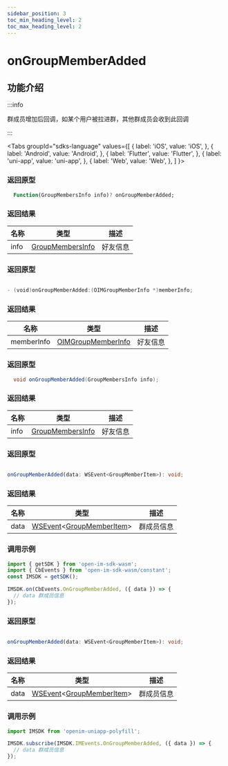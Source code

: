 ```yaml
---
sidebar_position: 3
toc_min_heading_level: 2
toc_max_heading_level: 2
---
```


# onGroupMemberAdded

## 功能介绍

:::info

群成员增加后回调，如某个用户被拉进群，其他群成员会收到此回调

:::

<Tabs
groupId="sdks-language"
values={[
{ label: 'iOS', value: 'iOS', },
{ label: 'Android', value: 'Android', },
{ label: 'Flutter', value: 'Flutter', },
{ label: 'uni-app', value: 'uni-app', },
{ label: 'Web', value: 'Web', },
]
}>

<TabItem value="Flutter">

### 返回原型

```dart showLineNumbers
  Function(GroupMembersInfo info)? onGroupMemberAdded;
```

### 返回结果

| 名称 | 类型                                                          | 描述     |
| ---- | ------------------------------------------------------------- | -------- |
| info | [GroupMembersInfo](docs/sdks/class/group/groupMemberInfo.mdx) | 好友信息 |

</TabItem>

<TabItem value="iOS">

### 返回原型

```swift showLineNumbers

- (void)onGroupMemberAdded:(OIMGroupMemberInfo *)memberInfo;

```

### 返回结果

| 名称       | 类型                                                            | 描述     |
| ---------- | --------------------------------------------------------------- | -------- |
| memberInfo | [OIMGroupMemberInfo](docs/sdks/class/group/groupMemberInfo.mdx) | 好友信息 |

</TabItem>

<TabItem value="Android">

### 返回原型

```java showLineNumbers
  void onGroupMemberAdded(GroupMembersInfo info);
```

### 返回结果

| 名称 | 类型                                                          | 描述     |
| ---- | ------------------------------------------------------------- | -------- |
| info | [GroupMembersInfo](docs/sdks/class/group/groupMemberInfo.mdx) | 好友信息 |


</TabItem>

<TabItem value="Web">

### 返回原型

```ts showLineNumbers

onGroupMemberAdded(data: WSEvent<GroupMemberItem>): void;

```

### 返回结果

| 名称 | 类型                                                                                                  | 描述       |
| ---- | ----------------------------------------------------------------------------------------------------- | ---------- |
| data | [WSEvent](docs/sdks/class/response.mdx)<[GroupMemberItem](docs/sdks/class/group/groupMemberInfo.mdx)> | 群成员信息 |

### 调用示例

```js showLineNumbers
import { getSDK } from 'open-im-sdk-wasm';
import { CbEvents } from 'open-im-sdk-wasm/constant';
const IMSDK = getSDK();

IMSDK.on(CbEvents.OnGroupMemberAdded, ({ data }) => {
  // data 群成员信息
});
```

</TabItem>

<TabItem value="uni-app">

### 返回原型

```ts showLineNumbers

onGroupMemberAdded(data: WSEvent<GroupMemberItem>): void;

```

### 返回结果

| 名称 | 类型                                                                                                  | 描述       |
| ---- | ----------------------------------------------------------------------------------------------------- | ---------- |
| data | [WSEvent](docs/sdks/class/response.mdx)<[GroupMemberItem](docs/sdks/class/group/groupMemberInfo.mdx)> | 群成员信息 |

### 调用示例

```js showLineNumbers
import IMSDK from 'openim-uniapp-polyfill';

IMSDK.subscribe(IMSDK.IMEvents.OnGroupMemberAdded, ({ data }) => {
  // data 群成员信息
});
```

</TabItem>

</Tabs>
